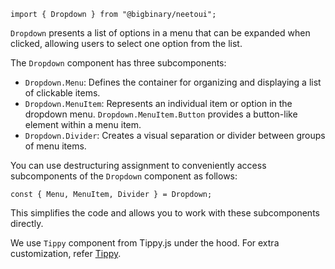 `import { Dropdown } from "@bigbinary/neetoui";`

`Dropdown` presents a list of options in a menu that can be expanded when
clicked, allowing users to select one option from the list.

The `Dropdown` component has three subcomponents:

- `Dropdown.Menu`: Defines the container for organizing and displaying a list of
  clickable items.
- `Dropdown.MenuItem`: Represents an individual item or option in the dropdown
  menu. `Dropdown.MenuItem.Button` provides a button-like element within a menu
  item.
- `Dropdown.Divider`: Creates a visual separation or divider between groups of
  menu items.

You can use destructuring assignment to conveniently access subcomponents of the
`Dropdown` component as follows:

```
const { Menu, MenuItem, Divider } = Dropdown;
```

This simplifies the code and allows you to work with these subcomponents
directly.

We use `Tippy` component from Tippy.js under the hood. For extra customization,
refer [Tippy](https://atomiks.github.io/tippyjs/v6/all-props/).
